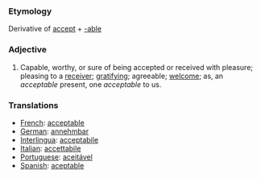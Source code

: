 ===Etymology===
Derivative of [[accept]] + [[-able]]
===Adjective===
#Capable, worthy, or sure of being accepted or received with pleasure; pleasing to a [[receiver]]; [[gratifying]]; agreeable; [[welcome]]; as, an ''acceptable'' present, one ''acceptable'' to us.
===Translations===
*[[French]]: [[acceptable]]
*[[German]]: [[annehmbar]]
*[[Interlingua]]: [[acceptabile]]
*[[Italian]]: [[accettabile]]
*[[Portuguese]]: [[aceitável]]
*[[Spanish]]: [[aceptable]]